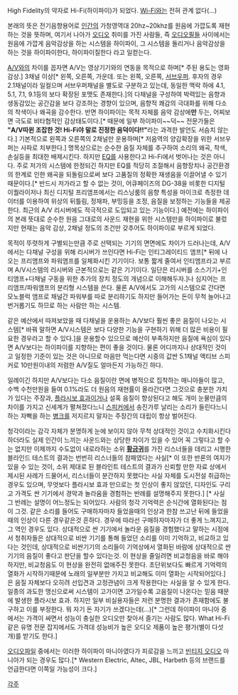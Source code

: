 High Fidelity의 약자로 Hi-Fi(하이파이)가 되었다. [[Wi-Fi]]와는 전혀 관계 없다(...)

본래의 뜻은 전기음향용어로 [[인간]]의 가청영역대 20hz~20khz를 원음에 가깝도록 재현하는 것을 뜻하며, 여기서 나아가 [[오디오]] 취미를 가진 사람들, 즉 [[오디오필]]들 사이에서는 원음에 가깝게 음악감상을 하는 시스템을 하이파이, 그 시스템을 돌리거나 음악감상을 하는 것을 하이파이한다, 하이파이질한다 라고 일컫는다.

[[A/V]]와의 차이를 꼽자면 A/V는 영상기기와의 연동을 목적으로 하며[* 주된 용도는 영화감상.] 3채널 이상[* 왼쪽, 오른쪽, 가운데. 또는 왼쪽, 오른쪽, [[서브우퍼]]. 후자의 경우 2.1채널이라 일컬으며 서브우퍼채널을 별도로 구분하고 있는데, 동일한 맥락 하에 4.1, 5.1, 7.1, 9.1등의 보다 확장된 포맷도 존재한다.]의 다채널을 구성하여 박력있는 음향과 생동감있는 공간감을 보다 강조하는 경향이 있으며, 음향적 쾌감의 극대화를 위해 다소의 착색이나 왜곡을 감수한다. 반면 하이파이는 목적 자체를 음악 감상에'''만''' 두는, 어찌보면 극도로 비타협적인 감상태도이다.[* 때문에 일부 하이파이~~덕~~ 전문가들은 '''"A/V따윈 조잡한 것! Hi-Fi야 말로 진정한 음덕이다!!"'''라는 과격한 발언도 서슴치 않는다.] 기본적으로 왼쪽과 오른쪽의 2채널만 운용하며[* 저음역의 양감확장을 위한 서브우퍼는 사파로 치부한다.] 명목상으로는 순수한 음질 자체를 추구하여 소리의 왜곡, 착색, 손실등을 최대한 배제시킨다. 하지만 [[EQ]]를 사용한다고 Hi-Fi에서 벗어나는 것은 아니다. 주로 저가의 시스템에 한정되긴 하지만 EQ를 적당히 조절해서 음향장치나 공간환경의 한계로 인한 왜곡을 되돌림으로써 보다 고품질의 정확한 재생음을 이끌어낼 수 있기 때문이다.[* 반드시 저가라고 할 수 없는 것이, 어큐페이즈의 DG-38을 비롯한 디지털 이퀄라이저나 최신 디지털 프리앰프에서는 리스닝룸의 음향 특성을 마이크로 측정한 데이터를 이용하여 위상의 뒤틀림, 정재파, 부밍등을 조정, 음질을 보정하는 기능들을 제공한다. 최근의 A/V 리시버에도 적극적으로 도입되고 있는 기능이다.] 예전에는 하이파이의 본래 뜻대로 순수한 원음 그대로의 사운드 재현을 위한 시스템만을 하이파이로 불렀지만 현재는 음악 감상, 2채널 정도의 조건만 갖추어도 하이파이로 부르게 되었다.

목적이 뚜렷하게 구별되는만큼 주로 선택되는 기기의 면면에도 차이가 드러나는데, A/V에서는 다채널 구성을 위해 리시버가 쓰인다면 Hi-Fi는 인티그레이티드 앰프[* 뒤에 나오는 프리앰프와 파워앰프를 일체화시킨 기기이다. 보통 짧게 줄여서 인티앰프라고 부르며 A/V시스템의 리시버와 근본적으로는 같은 기기이다. 일단은 리시버를 소스기기+인티앰프+다채널 구동을 위한 추가의 장치 정도의 개념으로 이해해두자.]나 심지어는 프리앰프/파워앰프의 분리형 시스템을 쓴다. 물론 A/V에서도 고가의 시스템으로 간다면 모노블럭 앰프로 채널간 파워부를 따로 분리하기도 하지만 들어가는 돈이 무척 늘어나고 번거롭기도 하므로 하는 사람만 하는 시스템.

같은 예산에서 따져보았을 때 다채널을 운용하는 A/V보다 훨씬 좋은 음질이 나오는 시스템[* 바꿔 말하면 A/V시스템은 보다 다양한 기능을 구현하기 위해 더 많은 비용이 필요한 경우라고 할 수 있다.]을 운용할수 있으므로 예산이 부족하지만 음질에 욕심이 있다면 A/V보다는 하이파이를 지향하는 편이 좋을 것이다. 물론 어디까지나 상대적인 것이고 일정한 기준이 있는 것은 아니므로 마음만 먹는다면 시중의 값싼 5.1채널 액티브 스피커로 10만원이내의 저렴한 A/V질도 얼마든지 가능하긴 하다.

일례이긴 하지만 A/V보다는 다소 음질이란 면에 병적으로 집착하는 매니아들이 많고, 수백 수천만원을 들여 0.1%라도 더 원음의 재현률이 올라간다면 그것으로 충분한 가치가 있다는 주장과, [[플라시보 효과]]이거나 설혹 음질이 향상된다고 해도 개미 눈물만큼의 차이를 가지고 신세계가 펼쳐졌다느니 [[스피커]]에서 송진가루 날리는 소리가 들린다느니 하는 자뻑을 하는 [[병크]]를 저지르지 말자는 주장간의 대립이 항상 벌어진다.

청각이라는 감각 자체가 분명하게 눈에 보이지 않아 무척 상대적인 것이고 수치화시킨다 하더라도 실제 인간이 느끼는 사운드와는 상당한 차이가 있을 수 있어 꼭 그렇다고 할 수는 없지만 이제까지 수도없이 내로라하는 소위 '''[[황금귀]]'''를 가진 리스너들을 데리고 시행한 블라인드 테스트의 결과는 번번히 리스너들의 참패였다는 사실[* 이 또한 반론의 여지가 있을 수 있는 것이, 소위 제대로 된 블라인트 테스트의 결과가 신뢰할 만한 자료 상에서 제시된 사례가 드물어서, 리스너들이 분간하지 못했다는 사실 자체를 도시전설 취급하는 경우도 있으며, 무엇보다 플라시보 효과 만으로는 첫 인상이 좋지 않았던, 디자인도 구리고 가격도 싼 기기에서 경악과 놀라움을 경험하는 반례를 설명해주지 못한다.] [* 사실 그 반례는 설명이 어느정도는 되어있다. 사람의 청각 기억력은 순식간에 열화된다는 점이 그것. 같은 소리를 들어도 구매하자마자 들었을때의 인상과 한참 쓰고난 뒤에 들었을때의 인상이 다른 경우같은것 흔하다. 경우에 따라선 구매하자마자가 더 좋게 느껴지고, 그 역인 경우도 있다. 상대적으로 싼 기기에서 놀라운 음질을 경험했다고 말하는 시점에서 청취자들은 상대적으로 비싼 기기를 통해 들었던 소리를 이미 기억하고, 비교하고 있다는 것인데, 상대적으로 비싼기기의 소리들이 기억상에서 열화된 바람에 상대적으로 싼 기기의 음질이 좋다고 판단을 할수 있다는것. 이 현상을 줄일려면 비교청음을 바로 해야하지만, 비교청음도 이 현상을 완전히 없애주진 못한다. 초단위보다도 빠르게 기억력의 열화가 시작하기때문에 노래의 일부분만 가지고 비교해도 이미 열화는 시작되어있다.] 은 음질 자체보다 오히려 선입견과 고정관념이 크게 작용한다는 사실을 알 수 있게 한다. 일종의 과도한 맹신으로써 시스템이 고가이면 고가일수록 고음질이 나온다는 믿음 때문에 발생한 플라시보 효과. 하지만 일부 비실용자들은 저런 분명한 결과가 존재함에도 불구하고 이를 부정한다. 뭐 자기 돈 자기가 쓰겠다는데(...)[* 그런데 하이파이 마니아 중에서는 가격이 싸면서 성능이 충실한 오디오만 찾아서 즐기는 사람도 많다. What Hi-Fi 같은 유명 전문 잡지에서도 가격대 성능비가 높은 오디오 제품이 높은 평가(별이 다섯개)를 받기도 한다.]

[[오디오파일]] 중에서는 이러한 하이파이 마니아였다가 피로감을 느끼고 [[빈티지 오디오]] 마니아가 되는 경우도 많다.[* Western Electric, Altec, JBL, Harbeth 등의 브랜드를 언급한다면 이쪽일 가능성이 크다.]


[[각주]]
